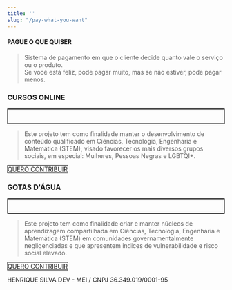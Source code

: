```yaml
---
title: ''
slug: "/pay-what-you-want"
---
```


#### PAGUE O QUE QUISER

<blockquote>  
    Sistema de pagamento em que o cliente decide quanto vale o serviço ou o produto. <br />
    Se você está feliz, pode pagar muito, mas se não estiver, pode pagar menos.
  </blockquote> 

### CURSOS ONLINE

<p style="border: 2px solid; padding: 1rem">
  <blockquote>  
    Este projeto tem como finalidade manter o desenvolvimento de conteúdo qualificado em 
    Ciências, Tecnologia, Engenharia e Matemática (STEM), visado favorecer os mais diversos grupos 
    sociais, em especial: Mulheres, Pessoas Negras e LGBTQI+.
 </blockquote>  

<a  style="border: 1px solid" href="https://nubank.com.br/pagar/9ifs7/C6JdIWea8E" target="_blank">
    QUERO CONTRIBUIR
</a>
</p>

### GOTAS D'ÁGUA

<p style="border: 2px solid; padding: 1rem">
  <blockquote>
    Este projeto tem como finalidade criar e manter núcleos de aprendizagem compartilhada em Ciências, Tecnologia, 
    Engenharia e Matemática (STEM) em comunidades governamentalmente negligenciadas e que apresentem indices
    de vulnerabilidade e risco social elevado. <br />
  </blockquote>  

<a  style="border: 1px solid" href="https://nubank.com.br/pagar/9ifs7/C6JdIWea8E" target="_blank">
    QUERO CONTRIBUIR
</a>
</p>

HENRIQUE SILVA DEV - MEI / CNPJ 36.349.019/0001-95